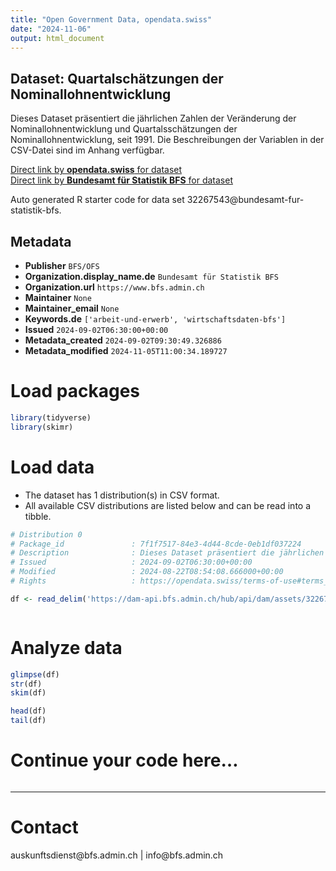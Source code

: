 ```yaml
---
title: "Open Government Data, opendata.swiss"
date: "2024-11-06"
output: html_document
---
```


## Dataset: Quartalschätzungen der Nominallohnentwicklung

Dieses Dataset präsentiert die jährlichen Zahlen der Veränderung der Nominallohnentwicklung und Quartalsschätzungen der Nominallohnentwicklung, seit 1991. Die Beschreibungen der Variablen in der CSV-Datei sind im Anhang verfügbar.

[Direct link by **opendata.swiss** for dataset](https://opendata.swiss/de/dataset/quartalschatzungen-der-nominallohnentwicklung14)<br>
[Direct link by **Bundesamt für Statistik BFS** for dataset](https://www.bfs.admin.ch/asset/de/ts-x-03.04.03.01.01)

Auto generated R starter code for data set 32267543@bundesamt-fur-statistik-bfs.

## Metadata

- **Publisher** `BFS/OFS`
- **Organization.display_name.de** `Bundesamt für Statistik BFS`
- **Organization.url** `https://www.bfs.admin.ch`
- **Maintainer** `None`
- **Maintainer_email** `None`
- **Keywords.de** `['arbeit-und-erwerb', 'wirtschaftsdaten-bfs']`
- **Issued** `2024-09-02T06:30:00+00:00`
- **Metadata_created** `2024-09-02T09:30:49.326886`
- **Metadata_modified** `2024-11-05T11:00:34.189727`


# Load packages

```r

library(tidyverse)
library(skimr)

```

# Load data

-   The dataset has 1 distribution(s) in CSV format.
-   All available CSV distributions are listed below and can be read into a tibble.

```r

# Distribution 0
# Package_id               : 7f1f7517-84e3-4d44-8cde-0eb1df037224
# Description              : Dieses Dataset präsentiert die jährlichen Zahlen der Veränderung der Nominallohnentwicklung und Quartalsschätzungen der Nominallohnentwicklung, seit 1991. Die Beschreibungen der Variablen in der CSV-Datei sind im Anhang verfügbar.
# Issued                   : 2024-09-02T06:30:00+00:00
# Modified                 : 2024-08-22T08:54:08.666000+00:00
# Rights                   : https://opendata.swiss/terms-of-use#terms_by_ask

df <- read_delim('https://dam-api.bfs.admin.ch/hub/api/dam/assets/32267546/master')



```

# Analyze data

```r

glimpse(df)
str(df)
skim(df)

head(df)
tail(df)

```

# Continue your code here...

```r

```

------------------------------------------------------------------------

# Contact

auskunftsdienst@bfs.admin.ch | info@bfs.admin.ch
